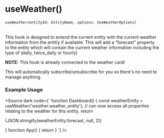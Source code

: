 
<Meta title="HOOKS/useWeather" />

# useWeather()
###### `useWeather(entityId: EntityName, options: UseWeatherOptions)`
This hook is designed to extend the current entity with the current weather information from the entitiy if available.
This will add a "forecast" property to the entity which will contain the current weather information including the type of (daily, twice_daily or hourly)

<b>NOTE:</b> This hook is already connected to the weather card!

This will automatically subscribe/unsubscribe for you so there's no need to manage anything.


### Example Usage

<Source dark code={`
function Dashboard() {
  const weatherEntity = useWeather('weather.weather_entity');
  // can now access all properties relating to the weather for this entity.
  return <div>
    {JSON.stringify(weatherEntity.forecast, null, 2)}
  </div>
}
function App() {
  return <HassConnect hassUrl="http://localhost:1234">
    <Dashboard />
  </HassConnect>
}
`} />


